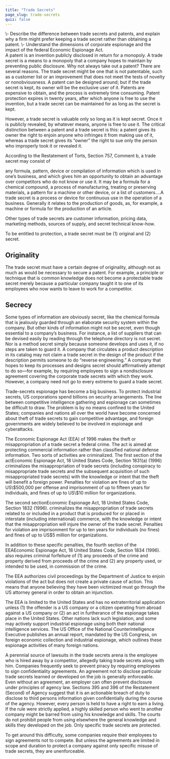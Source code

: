 ```yaml
---
title: "Trade Secrets"
page_slug: trade-secrets
quiz: false
---
```

<div className="content-chunk" data-subsection-id = "Learning-Objectives-26pt">
<Info title="LEARNING OBJECTIVES">\- Describe the difference between trade secrets and patents, and explain why a firm might prefer keeping a trade secret rather than obtaining a patent.  
\- Understand the dimensions of corporate espionage and the impact of the federal Economic Espionage Act.</Info>
</div>
<div className="content-chunk" data-subsection-id = "Definition-of-Trade-Secrets-109t">
A patent is an invention publicly disclosed in return for a monopoly. A trade secret is a means to a monopoly that a company hopes to maintain by preventing public disclosure. Why not always take out a patent? There are several reasons. The trade secret might be one that is not patentable, such as a customer list or an improvement that does not meet the tests of novelty or nonobviousness. A patent can be designed around; but if the trade secret is kept, its owner will be the exclusive user of it. Patents are expensive to obtain, and the process is extremely time consuming. Patent protection expires in twenty years, after which anyone is free to use the invention, but a trade secret can be maintained for as long as the secret is kept.

However, a trade secret is valuable only so long as it is kept secret. Once it is publicly revealed, by whatever means, anyone is free to use it. The critical distinction between a patent and a trade secret is this: a patent gives its owner the right to enjoin anyone who infringes it from making use of it, whereas a trade secret gives its “owner” the right to sue only the person who improperly took it or revealed it.

According to the Restatement of Torts, Section 757, Comment b, a trade secret may consist of

any formula, pattern, device or compilation of information which is used in one’s business, and which gives him an opportunity to obtain an advantage over competitors who do not know or use it. It may be a formula for a chemical compound, a process of manufacturing, treating or preserving materials, a pattern for a machine or other device, or a list of customers.…A trade secret is a process or device for continuous use in the operation of a business. Generally it relates to the production of goods, as, for example, a machine or formula for the production of an article.

Other types of trade secrets are customer information, pricing data, marketing methods, sources of supply, and secret technical know-how.
</div>
<div className="content-chunk" data-subsection-id = "Elements-of-Trade-Secrets-110t">
To be entitled to protection, a trade secret must be (1) original and (2) secret.

Originality
-----------

The trade secret must have a certain degree of originality, although not as much as would be necessary to secure a patent. For example, a principle or technique that is common knowledge does not become a protectable trade secret merely because a particular company taught it to one of its employees who now wants to leave to work for a competitor.

Secrecy
-------

Some types of information are obviously secret, like the chemical formula that is jealously guarded through an elaborate security system within the company. But other kinds of information might not be secret, even though essential to a company’s business. For instance, a list of suppliers that can be devised easily by reading through the telephone directory is not secret. Nor is a method secret simply because someone develops and uses it, if no steps are taken to guard it. A company that circulates a product description in its catalog may not claim a trade secret in the design of the product if the description permits someone to do “reverse engineering.” A company that hopes to keep its processes and designs secret should affirmatively attempt to do so—for example, by requiring employees to sign a nondisclosure agreement covering the corporate trade secrets with which they work. However, a company need not go to every extreme to guard a trade secret.

Trade-secrets espionage has become a big business. To protect industrial secrets, US corporations spend billions on security arrangements. The line between competitive intelligence gathering and espionage can sometimes be difficult to draw. The problem is by no means confined to the United States; companies and nations all over the world have become concerned about theft of trade secrets to gain competitive advantage, and foreign governments are widely believed to be involved in espionage and cyberattacks.
</div>
<div className="content-chunk" data-subsection-id = "Economic-Espionage-Act-111t">
The Economic Espionage Act (EEA) of 1996 makes the theft or misappropriation of a trade secret a federal crime. The act is aimed at protecting commercial information rather than classified national defense information. Two sorts of activities are criminalized. The first section of the actEconomic Espionage Act, 18 United States Code, Section 1831(a) (1996) criminalizes the misappropriation of trade secrets (including conspiracy to misappropriate trade secrets and the subsequent acquisition of such misappropriated trade secrets) with the knowledge or intent that the theft will benefit a foreign power. Penalties for violation are fines of up to US\$500,000 per offense and imprisonment of up to fifteen years for individuals, and fines of up to US\$10 million for organizations.

The second sectionEconomic Espionage Act, 18 United States Code, Section 1832 (1996). criminalizes the misappropriation of trade secrets related to or included in a product that is produced for or placed in interstate (including international) commerce, with the knowledge or intent that the misappropriation will injure the owner of the trade secret. Penalties for violation are imprisonment for up to ten years for individuals (no fines) and fines of up to US\$5 million for organizations.

In addition to these specific penalties, the fourth section of the EEAEconomic Espionage Act, 18 United States Code, Section 1834 (1996). also requires criminal forfeiture of (1) any proceeds of the crime and property derived from proceeds of the crime and (2) any property used, or intended to be used, in commission of the crime.

The EEA authorizes civil proceedings by the Department of Justice to enjoin violations of the act but does not create a private cause of action. This means that anyone believing they have been victimized must go through the US attorney general in order to obtain an injunction.

The EEA is limited to the United States and has no extraterritorial application unless (1) the offender is a US company or a citizen operating from abroad against a US company or (2) an act in furtherance of the espionage takes place in the United States. Other nations lack such legislation, and some may actively support industrial espionage using both their national intelligence services. The US Office of the National Counterintelligence Executive publishes an annual report, mandated by the US Congress, on foreign economic collection and industrial espionage, which outlines these espionage activities of many foreign nations.
</div>
<div className="content-chunk" data-subsection-id = "Right-of-Employees-to-Use-Trade-Secrets-112t">
A perennial source of lawsuits in the trade secrets arena is the employee who is hired away by a competitor, allegedly taking trade secrets along with him. Companies frequently seek to prevent piracy by requiring employees to sign confidentiality agreements. An agreement not to disclose particular trade secrets learned or developed on the job is generally enforceable. Even without an agreement, an employer can often prevent disclosure under principles of agency law. Sections 395 and 396 of the Restatement (Second) of Agency suggest that it is an actionable breach of duty to disclose to third persons information given confidentially during the course of the agency. However, every person is held to have a right to earn a living. If the rule were strictly applied, a highly skilled person who went to another company might be barred from using his knowledge and skills. The courts do not prohibit people from using elsewhere the general knowledge and skills they developed on the job. Only specific trade secrets are protected.

To get around this difficulty, some companies require their employees to sign agreements not to compete. But unless the agreements are limited in scope and duration to protect a company against only specific misuse of trade secrets, they are unenforceable.
</div>
